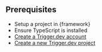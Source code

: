 ## Prerequisites

- Setup a project in {framework}
- Ensure TypeScript is installed
- [Create a Trigger.dev account](https://cloud.trigger.dev)
- [Create a new Trigger.dev project](/guides/dashboard/creating-a-project)
